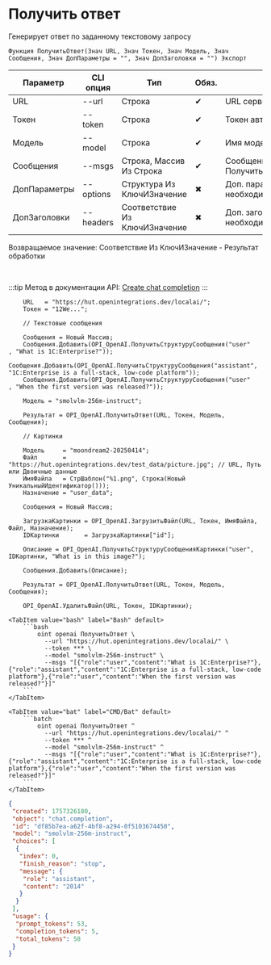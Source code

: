﻿---
sidebar_position: 1
description: Получить ответ и другие функции для работы с OpenAI в Открытом пакете интеграций - бесплатной open-source библиотеке интеграций для 1С:Предприятие 8, OneScript и CLI
keywords: [1C, 1С, 1С:Предприятие, 1С:Предприятие 8.3, API, Интеграция, Сервисы, Обмен, OneScript, CLI, OpenAI]
---


# Получить ответ
 Генерирует ответ по заданному текстовому запросу



`Функция ПолучитьОтвет(Знач URL, Знач Токен, Знач Модель, Знач Сообщения, Знач ДопПараметры = "", Знач ДопЗаголовки = "") Экспорт`

  | Параметр | CLI опция | Тип | Обяз. | Назначение |
  |-|-|-|-|-|
  | URL | --url | Строка | &#x2714; | URL сервера OpenAI |
  | Токен | --token | Строка | &#x2714; | Токен авторизации OpenAI |
  | Модель | --model | Строка | &#x2714; | Имя модели |
  | Сообщения | --msgs | Строка, Массив Из Строка | &#x2714; | Сообщения разговора. См. ПолучитьСтруктуруСообщения |
  | ДопПараметры | --options | Структура Из КлючИЗначение | &#x2716; | Доп. параметры запроса, если необходимо |
  | ДопЗаголовки | --headers | Соответствие Из КлючИЗначение | &#x2716; | Доп. заголовки запроса, если необходимо |

  
  Возвращаемое значение:   Соответствие Из КлючИЗначение - Результат обработки

<br/>

:::tip
Метод в документации API: [Create chat completion](https://platform.openai.com/docs/api-reference/chat/create)
:::
<br/>



```bsl title="Пример использования для 1С:Предприятие/OneScript"
    URL   = "https://hut.openintegrations.dev/localai/";
    Токен = "12We...";

    // Текстовые сообщения

    Сообщения = Новый Массив;
    Сообщения.Добавить(OPI_OpenAI.ПолучитьСтруктуруСообщения("user"     , "What is 1C:Enterprise?"));
    Сообщения.Добавить(OPI_OpenAI.ПолучитьСтруктуруСообщения("assistant", "1C:Enterprise is a full-stack, low-code platform"));
    Сообщения.Добавить(OPI_OpenAI.ПолучитьСтруктуруСообщения("user"     , "When the first version was released?"));

    Модель = "smolvlm-256m-instruct";

    Результат = OPI_OpenAI.ПолучитьОтвет(URL, Токен, Модель, Сообщения);

    // Картинки

    Модель     = "moondream2-20250414";
    Файл       = "https://hut.openintegrations.dev/test_data/picture.jpg"; // URL, Путь или Двоичные данные
    ИмяФайла   = СтрШаблон("%1.png", Строка(Новый УникальныйИдентификатор()));
    Назначение = "user_data";

    Сообщения = Новый Массив;

    ЗагрузкаКартинки = OPI_OpenAI.ЗагрузитьФайл(URL, Токен, ИмяФайла, Файл, Назначение);
    IDКартинки       = ЗагрузкаКартинки["id"];

    Описание = OPI_OpenAI.ПолучитьСтруктуруСообщенияКартинки("user", IDКартинки, "What is in this image?");

    Сообщения.Добавить(Описание);

    Результат = OPI_OpenAI.ПолучитьОтвет(URL, Токен, Модель, Сообщения);

    OPI_OpenAI.УдалитьФайл(URL, Токен, IDКартинки);
```
    

 <Tabs>
  
    <TabItem value="bash" label="Bash" default>
        ```bash
            oint openai ПолучитьОтвет \
              --url "https://hut.openintegrations.dev/localai/" \
              --token *** \
              --model "smolvlm-256m-instruct" \
              --msgs "[{"role":"user","content":"What is 1C:Enterprise?"},{"role":"assistant","content":"1C:Enterprise is a full-stack, low-code platform"},{"role":"user","content":"When the first version was released?"}]"
        ```
    </TabItem>
  
    <TabItem value="bat" label="CMD/Bat" default>
        ```batch
            oint openai ПолучитьОтвет ^
              --url "https://hut.openintegrations.dev/localai/" ^
              --token *** ^
              --model "smolvlm-256m-instruct" ^
              --msgs "[{"role":"user","content":"What is 1C:Enterprise?"},{"role":"assistant","content":"1C:Enterprise is a full-stack, low-code platform"},{"role":"user","content":"When the first version was released?"}]"
        ```
    </TabItem>
</Tabs>


```json title="Результат"
{
 "created": 1757326180,
 "object": "chat.completion",
 "id": "df85b7ea-a62f-4bf8-a294-0f5103674450",
 "model": "smolvlm-256m-instruct",
 "choices": [
  {
   "index": 0,
   "finish_reason": "stop",
   "message": {
    "role": "assistant",
    "content": "2014"
   }
  }
 ],
 "usage": {
  "prompt_tokens": 53,
  "completion_tokens": 5,
  "total_tokens": 58
 }
}
```
